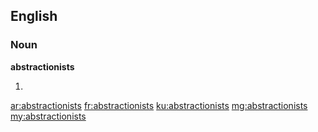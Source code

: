 ==English==

===Noun===
'''abstractionists'''

# {{plural of|abstractionist}}

[[ar:abstractionists]]
[[fr:abstractionists]]
[[ku:abstractionists]]
[[mg:abstractionists]]
[[my:abstractionists]]